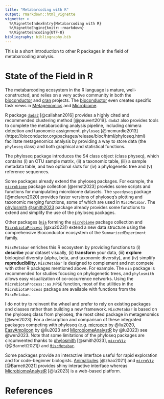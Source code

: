 ```yaml
---
title: "Metabarcoding with R"
output: rmarkdown::html_vignette
vignette: >
  %\VignetteIndexEntry{Metabarcoding with R}
  %\VignetteEngine{knitr::rmarkdown}
  %\VignetteEncoding{UTF-8}
bibliography: bibliography.bib
---
```


This is a short introduction to other R packages in the field of metabarcoding analysis.

# State of the Field in R

The metabarcoding ecosystem in the R language is mature, well-constructed, and relies on a very active community in both the [bioconductor](https://www.bioconductor.org/) and [cran](https://cran.r-project.org/) projects. The [bioconductor](https://www.bioconductor.org/) even creates specific task views in [Metagenomics](https://bioconductor.org/packages/release/BiocViews.html#___Metagenomics) and [Microbiome](https://bioconductor.org/packages/release/BiocViews.html#___Microbiome).

R package [`dada2`](https://bioconductor.org/packages/release/bioc/html/dada2.html) [@callahan2016]  provides a highly cited and recommended clustering method [@pauvert2019]. `dada2` also provides tools to complete the metabarcoding analysis pipeline, including chimera detection and taxonomic assignment. `phyloseq` [@mcmurdie2013] (https://bioconductor.org/packages/release/bioc/html/phyloseq.html) facilitate metagenomics analysis by providing a way to store data (the `phyloseq` class) and both graphical and statistical functions.

The phyloseq package introduces the S4 class object (class physeq), which contains (i) an OTU sample matrix, (ii) a taxonomic table, (iii) a sample metadata table, and two optional slots for (iv) a phylogenetic tree and (v) reference sequences.

Some packages already extend the phyloseq packages. For example, the [`microbiome`](https://microbiome.github.io/) package collection [@ernst2023] provides some scripts and functions for manipulating microbiome datasets. The `speedyseq` package [@mclaren2020] provides faster versions of phyloseq's plotting and taxonomic merging functions, some of which are used in `MiscMetabar`. The [phylosmith](https://schuyler-smith.github.io/phylosmith/) [@smith2023](https://joss.theoj.org/papers/10.21105/joss.01442) package already provides some functions to extend and simplify the use of the phyloseq packages.

Other packages ([`mia`](https://github.com/microbiome/mia/) forming the [`microbiome`](https://microbiome.github.io/) package collection and [`MicrobiotaProcess`](https://github.com/YuLab-SMU/MicrobiotaProcess) [@xu2023]) extend a new data structure using the comprehensive Bioconductor ecosystem of the `SummarizedExperiment` family.

`MiscMetabar` enriches this R ecosystem by providing functions to (i) **describe** your dataset visually, (ii) **transform** your data, (iii) **explore** biological diversity (alpha, beta, and taxonomic diversity), and (iv) simplify **reproducibility**. `MiscMetabar` is designed to complement and not compete with other R packages mentioned above. For example. The `mia` package is recommended for studies focusing on phylogenetic trees, and `phylosmith` allows easy visualization of co-occurrence networks. Using the `MicrobiotaProcess::as.MPSE` function, most of the utilities in the `MicrobiotaProcess` package are available with functions from the `MiscMetabar`.

I do not try to reinvent the wheel and prefer to rely on existing packages and classes rather than building a new framework. `MiscMetabar` is based on the phyloseq class from phyloseq, the most cited package in metagenomics [@wen2023]. For a description and comparison of these integrated packages competing with phyloseq (e.g. [microeco](https://github.com/ChiLiubio/microeco) by @liu2020, [EasyAmplicon](https://github.com/YongxinLiu/EasyAmplicon) by @liu2023 and [MicrobiomeAnalystR](https://www.microbiomeanalyst.ca) by @lu2023) see @wen2023. Note that some limitations of the phyloseq packages are circumvented thanks to [phylosmith](https://schuyler-smith.github.io/phylosmith/) [@smith2023], [`microViz`](https://david-barnett.github.io/microViz/) ([@Barnett2021]) and [`MiscMetabar`](https://adrientaudiere.github.io/MiscMetabar/).

Some packages provide an interactive interface useful for rapid exploration and for code-beginner biologists. [Animalcules](https://github.com/wejlab/animalcules) [@zhao2021] and [`microViz`](https://david-barnett.github.io/microViz/) [@Barnett2021] provides shiny interactive interface whereas [MicrobiomeAnalystR](https://www.microbiomeanalyst.ca) [@lu2023] is a web-based platform.

# References
